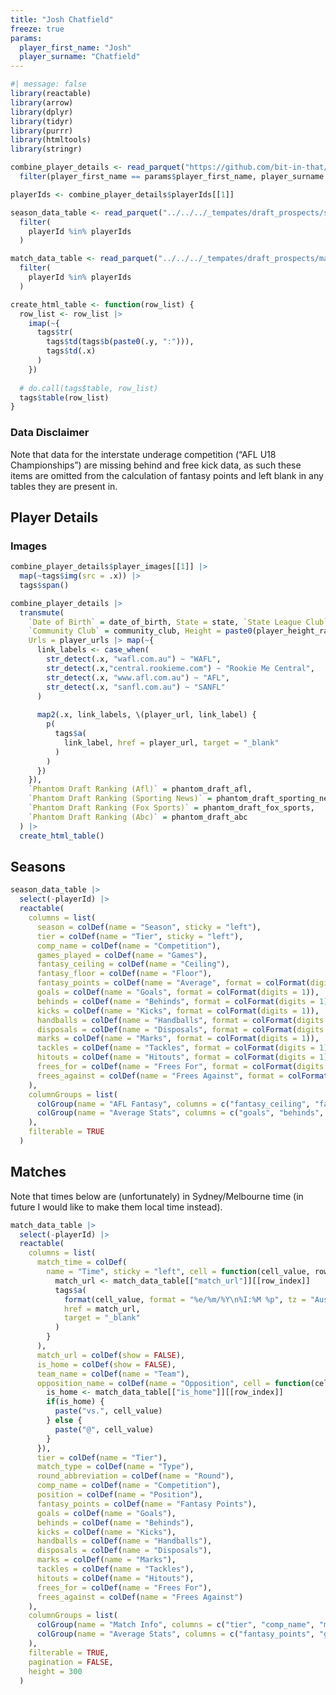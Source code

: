 ```yaml
---
title: "Josh Chatfield"
freeze: true
params:
  player_first_name: "Josh"
  player_surname: "Chatfield"
---
```



```r
#| message: false
library(reactable)
library(arrow)
library(dplyr)
library(tidyr)
library(purrr)
library(htmltools)
library(stringr)

combine_player_details <- read_parquet("https://github.com/bit-in-that/data-automation/raw/main/players/data/processed/combine_player_details.parquet") |> 
  filter(player_first_name == params$player_first_name, player_surname == params$player_surname)

playerIds <- combine_player_details$playerIds[[1]]

season_data_table <- read_parquet("../../../_tempates/draft_prospects/season_data_table.parquet") |> 
  filter(
    playerId %in% playerIds
  )

match_data_table <- read_parquet("../../../_tempates/draft_prospects/match_data_table.parquet") |> 
  filter(
    playerId %in% playerIds
  )

```


```r

create_html_table <- function(row_list) {
  row_list <- row_list |> 
    imap(~{
      tags$tr(
        tags$td(tags$b(paste0(.y, ":"))),
        tags$td(.x)
      )
    })
  
  # do.call(tags$table, row_list)
  tags$table(row_list)
}

```


::: {.callout-warning}

### Data Disclaimer

Note that data for the interstate underage competition ("AFL U18 Championships") are missing behind and free kick data, as such these items are omitted from the calculation of fantasy points and left blank in any tables they are present in.

:::

## Player Details


::: {.callout-tip collapse="true"}

### Images

```r
combine_player_details$player_images[[1]] |> 
  map(~tags$img(src = .x)) |> 
  tags$span()
```

:::




```r

combine_player_details |> 
  transmute(
    `Date of Birth` = date_of_birth, State = state, `State League Club` = state_league_club,
    `Community Club` = community_club, Height = paste0(player_height_range, "cm"), Weight = paste0(player_weight_range, "kg"),
    Urls = player_urls |> map(~{
      link_labels <- case_when(
        str_detect(.x, "wafl.com.au") ~ "WAFL",
        str_detect(.x,"central.rookieme.com") ~ "Rookie Me Central",
        str_detect(.x, "www.afl.com.au") ~ "AFL",
        str_detect(.x, "sanfl.com.au") ~ "SANFL"
      )
      
      map2(.x, link_labels, \(player_url, link_label) {
        p(
          tags$a(
            link_label, href = player_url, target = "_blank"
          )
        )
      })
    }),
    `Phantom Draft Ranking (Afl)` = phantom_draft_afl, 
    `Phantom Draft Ranking (Sporting News)` = phantom_draft_sporting_news, 
    `Phantom Draft Ranking (Fox Sports)` = phantom_draft_fox_sports, 
    `Phantom Draft Ranking (Abc)` = phantom_draft_abc
  ) |> 
  create_html_table()
```


## Seasons


```r
season_data_table |> 
  select(-playerId) |> 
  reactable(
    columns = list(
      season = colDef(name = "Season", sticky = "left"),
      tier = colDef(name = "Tier", sticky = "left"),
      comp_name = colDef(name = "Competition"),
      games_played = colDef(name = "Games"),
      fantasy_ceiling = colDef(name = "Ceiling"),
      fantasy_floor = colDef(name = "Floor"),
      fantasy_points = colDef(name = "Average", format = colFormat(digits = 1)),
      goals = colDef(name = "Goals", format = colFormat(digits = 1)),
      behinds = colDef(name = "Behinds", format = colFormat(digits = 1)),
      kicks = colDef(name = "Kicks", format = colFormat(digits = 1)),
      handballs = colDef(name = "Handballs", format = colFormat(digits = 1)),
      disposals = colDef(name = "Disposals", format = colFormat(digits = 1)),
      marks = colDef(name = "Marks", format = colFormat(digits = 1)),
      tackles = colDef(name = "Tackles", format = colFormat(digits = 1)),
      hitouts = colDef(name = "Hitouts", format = colFormat(digits = 1)),
      frees_for = colDef(name = "Frees For", format = colFormat(digits = 1)),
      frees_against = colDef(name = "Frees Against", format = colFormat(digits = 1))
    ),
    columnGroups = list(
      colGroup(name = "AFL Fantasy", columns = c("fantasy_ceiling", "fantasy_floor", "fantasy_points")),
      colGroup(name = "Average Stats", columns = c("goals", "behinds", "kicks", "handballs", "disposals", "marks", "tackles", "hitouts", "frees_for", "frees_against"))
    ),
    filterable = TRUE
  )

```


## Matches

Note that times below are (unfortunately) in Sydney/Melbourne time (in future I would like to make them local time instead).

```r

match_data_table |> 
  select(-playerId) |> 
  reactable(
    columns = list(
      match_time = colDef(
        name = "Time", sticky = "left", cell = function(cell_value, row_index, column_name){
          match_url <- match_data_table[["match_url"]][[row_index]]
          tags$a(
            format(cell_value, format = "%e/%m/%Y\n%I:%M %p", tz = "Australia/Melbourne"),
            href = match_url,
            target = "_blank"
          )
        }
      ),
      match_url = colDef(show = FALSE),
      is_home = colDef(show = FALSE),
      team_name = colDef(name = "Team"),
      opposition_name = colDef(name = "Opposition", cell = function(cell_value, row_index, column_name){
        is_home <- match_data_table[["is_home"]][[row_index]]
        if(is_home) {
          paste("vs.", cell_value)
        } else {
          paste("@", cell_value)
        }
      }),
      tier = colDef(name = "Tier"),
      match_type = colDef(name = "Type"),
      round_abbreviation = colDef(name = "Round"),
      comp_name = colDef(name = "Competition"),
      position = colDef(name = "Position"),
      fantasy_points = colDef(name = "Fantasy Points"),
      goals = colDef(name = "Goals"),
      behinds = colDef(name = "Behinds"),
      kicks = colDef(name = "Kicks"),
      handballs = colDef(name = "Handballs"),
      disposals = colDef(name = "Disposals"),
      marks = colDef(name = "Marks"),
      tackles = colDef(name = "Tackles"),
      hitouts = colDef(name = "Hitouts"),
      frees_for = colDef(name = "Frees For"),
      frees_against = colDef(name = "Frees Against")
    ),
    columnGroups = list(
      colGroup(name = "Match Info", columns = c("tier", "comp_name", "match_type", "round_abbreviation", "team_name", "opposition_name")),
      colGroup(name = "Average Stats", columns = c("fantasy_points", "goals", "behinds", "kicks", "handballs", "disposals", "marks", "tackles", "hitouts", "frees_for", "frees_against"))
    ),
    filterable = TRUE,
    pagination = FALSE,
    height = 300
  )

```


